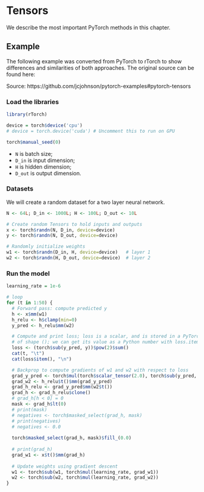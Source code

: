 # Tensors

We describe the most important PyTorch methods in this chapter.


## Example
The following example was converted from PyTorch to rTorch to show differences and similarities of both approaches. The original source can be found here:

Source: https://github.com/jcjohnson/pytorch-examples#pytorch-tensors

### Load the libraries

```r
library(rTorch)

device = torch$device('cpu')
# device = torch.device('cuda') # Uncomment this to run on GPU

torch$manual_seed(0)
```


* `N` is batch size; 
* `D_in` is input dimension;
* `H` is hidden dimension; 
* `D_out` is output dimension.
 
### Datasets 
We will create a random dataset for a two layer neural network.

```r
N <- 64L; D_in <- 1000L; H <- 100L; D_out <- 10L

# Create random Tensors to hold inputs and outputs
x <- torch$randn(N, D_in, device=device)
y <- torch$randn(N, D_out, device=device)
```


```r
# Randomly initialize weights
w1 <- torch$randn(D_in, H, device=device)   # layer 1
w2 <- torch$randn(H, D_out, device=device)  # layer 2
```

### Run the model

```r
learning_rate = 1e-6

# loop
for (t in 1:50) {
  # Forward pass: compute predicted y
  h <- x$mm(w1)
  h_relu <- h$clamp(min=0)
  y_pred <- h_relu$mm(w2)

  # Compute and print loss; loss is a scalar, and is stored in a PyTorch Tensor
  # of shape (); we can get its value as a Python number with loss.item().
  loss <- (torch$sub(y_pred, y))$pow(2)$sum()
  cat(t, "\t")
  cat(loss$item(), "\n")

  # Backprop to compute gradients of w1 and w2 with respect to loss
  grad_y_pred <- torch$mul(torch$scalar_tensor(2.0), torch$sub(y_pred, y))
  grad_w2 <- h_relu$t()$mm(grad_y_pred)
  grad_h_relu <- grad_y_pred$mm(w2$t())
  grad_h <- grad_h_relu$clone()
  # grad_h[h < 0] = 0
  mask <- grad_h$lt(0)
  # print(mask)
  # negatives <- torch$masked_select(grad_h, mask)
  # print(negatives)
  # negatives <- 0.0
  
  torch$masked_select(grad_h, mask)$fill_(0.0)
  
  # print(grad_h)
  grad_w1 <- x$t()$mm(grad_h)
   
  # Update weights using gradient descent
  w1 <- torch$sub(w1, torch$mul(learning_rate, grad_w1))
  w2 <- torch$sub(w2, torch$mul(learning_rate, grad_w2))
}  
```